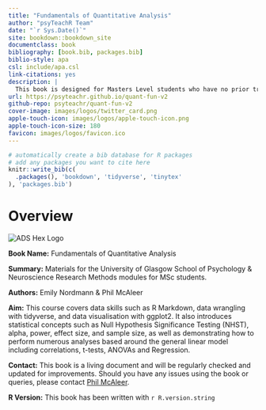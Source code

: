 ```yaml
--- 
title: "Fundamentals of Quantitative Analysis"
author: "psyTeachR Team"
date: "`r Sys.Date()`"
site: bookdown::bookdown_site
documentclass: book
bibliography: [book.bib, packages.bib]
biblio-style: apa
csl: include/apa.csl
link-citations: yes
description: |
  This book is designed for Masters Level students who have no prior training in data skills and/or statistical analysis.
url: https://psyteachr.github.io/quant-fun-v2
github-repo: psyteachr/quant-fun-v2
cover-image: images/logos/twitter_card.png
apple-touch-icon: images/logos/apple-touch-icon.png
apple-touch-icon-size: 180
favicon: images/logos/favicon.ico
---
```


```r
# automatically create a bib database for R packages
# add any packages you want to cite here
knitr::write_bib(c(
  .packages(), 'bookdown', 'tidyverse', 'tinytex'
), 'packages.bib')

```

# Overview {-}

<div class="small_right"><img src="images/logos/logo-quant-fun.png" 
     alt="ADS Hex Logo" /></div>

**Book Name:** Fundamentals of Quantitative Analysis

**Summary:** Materials for the University of Glasgow School of Psychology & Neuroscience Research Methods modules for MSc students. 

**Authors:** Emily Nordmann & Phil McAleer

**Aim:** This course covers data skills such as R Markdown, data wrangling with tidyverse, and data visualisation with ggplot2. It also introduces statistical concepts such as Null Hypothesis Significance Testing (NHST), alpha, power, effect size, and sample size, as well as demonstrating how to perform numerous analyses based around the general linear model including correlations, t-tests, ANOVAs and Regression.

**Contact:** This book is a living document and will be regularly checked and updated for improvements. Should you have any issues using the book or queries, please contact [Phil McAleer](mailto:philip.mcaleer@glasgow.ac.uk).

**R Version:** This book has been written with `r R.version.string`
     

